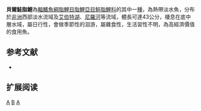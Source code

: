 {{Speciesbox 
| genus = Alestes
| species = baremoze
| status = LC
| status_system = IUCN3.1
| authority =  [[Joannis|Joannis]], 1835
| synonyms = *''Myletes baremoze''<br /><small>Joannis, 1835</small>
*''Alestes baremoze baremoze''<br /><small>Joannis, 1835</small>
*''Alestes baremose''<br /><small>Joannis, 1835</small>
*''Alestes kotschyi''<br /><small>Heckel, 1847</small>
*''Alestes wytsi''<br /><small>Steindachner, 1870</small>
*''Alestes splendens''<br /><small>Werner, 1906</small>
*''Alestes baremoze tchadense''<br /><small>Blache, 1964</small>
}}
'''貝爾鮭脂鯉'''為[[輻鰭魚綱|輻鰭魚綱]][[脂鯉目|脂鯉目]][[脂鯉亞目|脂鯉亞目]][[鮭脂鯉科|鮭脂鯉科]]的其中一[[種|種]]，為熱帶淡水魚，分布於[[非洲|非洲]]西部淡水流域及[[艾伯特湖|艾伯特湖]]、[[尼羅河|尼羅河]]等流域，體長可達43公分，棲息在底中層水域，屬日行性，會做季節性的洄游，屬雜食性，生活習性不明，為高經濟價值的食用魚。

==参考文献==
{{refbegin}}
*{{FishBase_species|genus=Alestes|species=baremoze |year=2014|month=1}}
{{refend}}

== 扩展阅读 ==
{{refbegin}}
{{wikispecies-inline|Alestes baremoze|貝爾鮭脂鯉}}
{{refend}}

{{Taxonbar|from=Q2714627}}

[[Category:食用魚|A]]
[[Category:鮭脂鯉屬|B]]
[[Category:1835年描述的鱼类|A]]

{{魚類小作品}}
